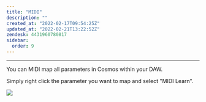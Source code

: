 ```yaml
---
title: "MIDI"
description: ""
created_at: "2022-02-17T09:54:25Z"
updated_at: "2022-02-21T13:22:52Z"
zendesk: 4431960780817
sidebar:
  order: 9
---
```



<YouTube id="CH_Ed7f7eQg" />

---

You can MIDI map all parameters in Cosmos within your DAW.

Simply right click the parameter you want to map and select "MIDI Learn".

![](/images/article_4431960780177_image_0.png)
